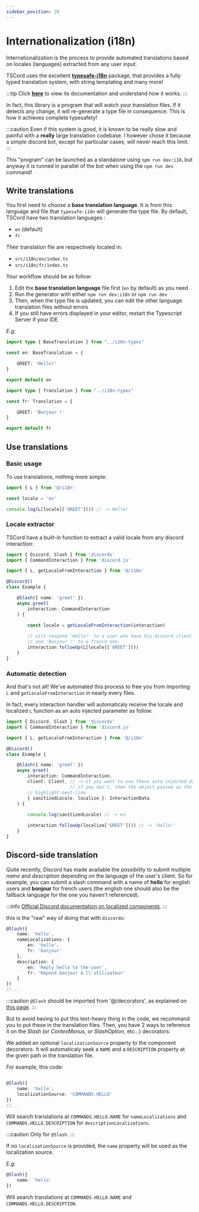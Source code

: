 ```yaml
---
sidebar_position: 20
---
```



# Internationalization (i18n)

Internationalization is the process to provide automated translations based on locales (languages) extracted from any user input.

TSCord uses the excellent **[typesafe-i18n](https://github.com/ivanhofer/typesafe-i18n)** package, that provides a fully typed translation system, with string templating and many more!

:::tip
Click **[here](https://github.com/ivanhofer/typesafe-i18n#table-of-contents)** to view its documentation and understand how it works.
:::

In fact, this library is a program that will watch your translation files. If it detects any change, it will re-generate a type file in consequence. This is how it achieves complete typesafety!

:::caution
Even if this system is good, it is known to be really slow and painful with a **really** large translation codebase. I however chose it because a simple discord bot, except for particular cases, will never reach this limit.
:::

This "program" can be launched as a standalone using `npm run dev:i18`, but anyway it is runned in parallel of the bot when using the `npm run dev` command!

## Write translations

You first need to choose a **base translation language**. It is from this language and file that `typesafe-i18n` will generate the type file.
By default, TSCord have two translation languages : 
- `en` (default)
- `fr`

Their translation file are respectively located in:
- `src/i18n/en/index.ts`
- `src/i18n/fr/index.ts`

Your workflow should be as follow:
1. Edit the **base translation language** file first (`en` by default) as you need
2. Run the generator with either `npm run dev:i18n` or `npm run dev`
3. Then, when the type file is updated, you can edit the other language translation files without errors
4. If you still have errors displayed in your editor, restart the Typescript Server if your IDE

*E.g:*
<Tabs>
<Tab label="en" value="en">

```ts title=src/i18n/en/index.ts
import type { BaseTranslation } from "../i18n-types"

const en: BaseTranslation = {

    GREET: 'Hello!'
}

export default en
```
</Tab>
<Tab label="fr" value="fr">

```ts title=src/i18n/fr/index.ts
import type { Translation } from "../i18n-types"

const fr: Translation = {

    GREET: 'Bonjour !'
}

export default fr
```
</Tab>

</Tabs>



## Use translations

### Basic usage

To use translations, nothing more simple:

```ts
import { L } from '@/i18n'

const locale = 'en'

console.log(L[locale]['GREET']()) // -> Hello!
```

### Locale extractor

TSCord have a built-in function to extract a valid locale from any discord interaction:

```ts
import { Discord, Slash } from 'discordx'
import { CommandInteraction } from 'discord.js'

import { L, getLocaleFromInteraction } from '@/i18n'

@Discord()
class Example {

	@Slash({ name: 'greet' })
	async greet(
		interaction: CommandInteraction
	) {
		
		const locale = getLocaleFromInteraction(interaction)

		// will respond 'Hello!' to a user who have his discord client in english, 
		// and 'Bonjour !' to a french one.
		interaction.followUp(L[locale]['GREET']()) 
	}
}
```

### Automatic detection

And that's not all!
We've automated this process to free you from importing `L` and `getLocaleFromInteraction` in nearly every files.

In fact, every interaction handler will automaticaly receive the locale and localized `L` function as an auto injected parameter as follow:

```ts
import { Discord, Slash } from 'discordx'
import { CommandInteraction } from 'discord.js'

import { L, getLocaleFromInteraction } from '@/i18n'

@Discord()
class Example {

	@Slash({ name: 'greet' })
	async greet(
		interaction: CommandInteraction,
		client: Client, // -> if you want to use these auto injected data, you MUST put the client because discordx injects it anyway!
						// if you don't, then the object passed as the InteractionData one will be in fact the client ☠️
		// highlight-next-line
		{ sanitizedLocale, localize }: InteractionData
	) {
		
		console.log(sanitizedLocale) // -> en

		interaction.followUp(localize['GREET']()) // -> 'Hello!'
	}
}
```

## Discord-side translation

Quite recently, Discord has made available the possibility to submit multiple *name* and *description* depending on the language of the user's client.
So for example, you can submit a slash command with a name of **hello** for english users and **bonjour** for french users (the english one should also be the fallback language for the one you haven't referenced).

:::info
[Official Discord documentation on localized components](https://discord.com/developers/docs/interactions/application-commands#localization).
:::

this is the "raw" way of doing that with `discordx`:

```ts
@Slash({
	name: 'hello',
	nameLocalizations: {
		en: 'hello',
		fr: 'bonjour'
	},
	description: {
		en: 'Reply hello to the user',
		fr: 'Répond bonjour à l\'utilisateur'
	}
})
//...
```

:::caution
`@Slash` should be imported from '@/decorators', as explained on [this page](/docs/bot/discord/interactions).
:::

But to avoid having to put this text-heavy thing in the code, we recommand you to put these in the translation files.
Then, you have 2 ways to reference it on the *Slash* (or *ContexMenus*, or *SlashOption*, etc...) decorators:

<Tabs>
<Tab label="localizationSource" value="localization-source">

We added an optional `localizationSource` property to the component decorators.
It will automaticaly seek a `NAME` and a `DESCRIPTION` property at the given path in the translation file.

For example, this code:
```ts

@Slash({
	name: 'hello',
	localizationSource: 'COMMANDS.HELLO'
})
//...

```

Will search translations at `COMMANDS.HELLO.NAME` for `nameLocalizations` and `COMMANDS.HELLO.DESCRIPTION` for `descriptionLocalizations`.
</Tab>

<Tab label="name" value="name">

:::caution
Only for `@Slash`.
:::

If no `localizationSource` is provided, the `name` property will be used as the localization source.

*E.g:*
```ts
@Slash({
	name: 'hello'
})
```
Will search translations at `COMMANDS.HELLO.NAME` and `COMMANDS.HELLO.DESCRIPTION`.

</Tab>

</Tabs>